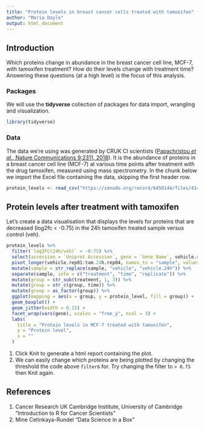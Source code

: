 ```yaml
---
title: "Protein levels in breast cancer cells treated with tamoxifen"
author: "Maria Doyle"
output: html_document
---
```


## Introduction

Which proteins change in abundance in the breast cancer cell line, MCF-7, with tamoxifen treatment? How do their levels change with treatment time? Answering these questions (at a high level) is the focus of this analysis.

### Packages

We will use the **tidyverse** collection of packages for data import, wrangling and visualization.

```r
library(tidyverse)
```

### Data

The data we're using was generated by CRUK CI scientists ([Papachristou _et al._, Nature Communications 9:2311, 2018](https://pubmed.ncbi.nlm.nih.gov/29899353)).
It is the abundance of proteins in a breast cancer cell line (MCF-7) at
various time points after treatment with the drug tamoxifen, measured using mass spectrometry. In the chunk below we import the Excel file containing the data, skipping the first header row.

```r
protein_levels <- read_csv("https://zenodo.org/record/6450144/files/41467_2018_4619_MOESM11_ESM.csv", skip = 1)
```

## Protein levels after treatment with tamoxifen

Let's create a data visualisation that displays the levels for proteins that are decreased (log2fc < -0.75) in the 24h tamoxifen treated sample versus control (veh).

```r
protein_levels %>%
  filter(`log2FC(24h/veh)` < -0.75) %>%
  select(accession = `Uniprot Accession`, gene = `Gene Name`, vehicle.rep01:tam.24h.rep04) %>%
  pivot_longer(vehicle.rep01:tam.24h.rep04, names_to = "sample", values_to = "protein_level") %>%
  mutate(sample = str_replace(sample, "vehicle", "vehicle.24h")) %>%
  separate(sample, into = c("treatment", "time", "replicate")) %>%
  mutate(group = str_sub(treatment, 1, 3)) %>%
  mutate(group = str_c(group, time)) %>%
  mutate(group = as_factor(group)) %>%
  ggplot(mapping = aes(x = group, y = protein_level, fill = group)) +
  geom_boxplot() +
  geom_jitter(width = 0.15) +
  facet_wrap(vars(gene), scales = "free_y", ncol = 3) +
  labs(
    title = "Protein levels in MCF-7 treated with tamoxifen",
    y = "Protein level",
    x = ""
  )
```

1. Click Knit to generate a html report containing the plot.  
2. We can easily change which proteins are being plotted by changing the threshold the code above `filter`s for. Try changing the filter to `> 0.75`  then Knit again.

## References

1.  Cancer Research UK Cambridge Institute, University of Cambridge "Introduction to R for Cancer Scientists"
2.  Mine Cetinkaya-Rundel "Data Science in a Box" 
